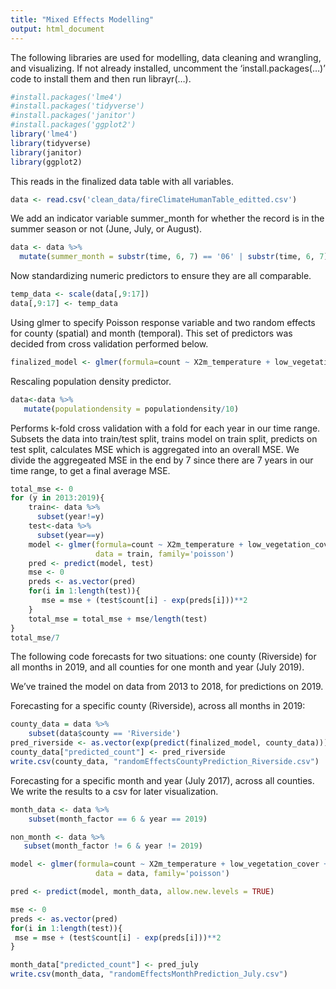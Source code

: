 ```yaml
---
title: "Mixed Effects Modelling"
output: html_document
---
```


The following libraries are used for modelling, data cleaning and wrangling, and visualizing. If not already installed, uncomment the 'install.packages(...)' code to install them and then run librayr(...).
```r
#install.packages('lme4')
#install.packages('tidyverse')
#install.packages('janitor')
#install.packages('ggplot2')
library('lme4')
library(tidyverse)
library(janitor)
library(ggplot2)
```

This reads in the finalized data table with all variables.
```r
data <- read.csv('clean_data/fireClimateHumanTable_editted.csv')
```

We add an indicator variable summer_month for whether the record is in the summer season or not (June, July, or August).
```r
data <- data %>%
  mutate(summer_month = substr(time, 6, 7) == '06' | substr(time, 6, 7) == '07' | substr(time, 6, 7) == '08')
```


Now standardizing numeric predictors to ensure they are all comparable.
```r
temp_data <- scale(data[,9:17])
data[,9:17] <- temp_data
```

Using glmer to specify Poisson response variable and two random effects for county (spatial) and month (temporal). This set of predictors was decided from cross validation performed below.
```r
finalized_model <- glmer(formula=count ~ X2m_temperature + low_vegetation_cover + X10m_wind_speed  + populationdensity + (1|county) + (1|month_factor), data = data, family='poisson')
```


Rescaling population density predictor.
```r
data<-data %>%
   mutate(populationdensity = populationdensity/10)
```

Performs k-fold cross validation with a fold for each year in our time range. Subsets the data into train/test split, trains model on train split, predicts on test split, calculates MSE which is aggregated into an overall MSE. We divide the aggregeated MSE in the end by 7 since there are 7 years in our time range, to get a final average MSE.
```r
total_mse <- 0
for (y in 2013:2019){
    train<- data %>%
      subset(year!=y)
    test<-data %>%
      subset(year==y)
    model <- glmer(formula=count ~ X2m_temperature + low_vegetation_cover + X10m_wind_speed                            + populationdensity + (1|county) + (1|month_factor), 
                   data = train, family='poisson')
    pred <- predict(model, test)
    mse <- 0
    preds <- as.vector(pred)
    for(i in 1:length(test)){
       mse = mse + (test$count[i] - exp(preds[i]))**2
    }
    total_mse = total_mse + mse/length(test)
}
total_mse/7
```

The following code forecasts for two situations: one county (Riverside) for all months in 2019, and all counties for one month and year (July 2019).

We've trained the model on data from 2013 to 2018, for predictions on 2019.

Forecasting for a specific county (Riverside), across all months in 2019:
```r
county_data = data %>% 
    subset(data$county == 'Riverside')
pred_riverside <- as.vector(exp(predict(finalized_model, county_data)))
county_data["predicted_count"] <- pred_riverside
write.csv(county_data, "randomEffectsCountyPrediction_Riverside.csv")
```

Forecasting for a specific month and year (July 2017), across all counties. We write the results to a csv for later visualization.
```r
month_data <- data %>% 
    subset(month_factor == 6 & year == 2019)

non_month <- data %>%
   subset(month_factor != 6 & year != 2019)

model <- glmer(formula=count ~ X2m_temperature + low_vegetation_cover + X10m_wind_speed                            + populationdensity + (1|county) + (1|month_factor), 
                   data = data, family='poisson')

pred <- predict(model, month_data, allow.new.levels = TRUE)

mse <- 0
preds <- as.vector(pred)
for(i in 1:length(test)){
 mse = mse + (test$count[i] - exp(preds[i]))**2
}

month_data["predicted_count"] <- pred_july
write.csv(month_data, "randomEffectsMonthPrediction_July.csv")
```

